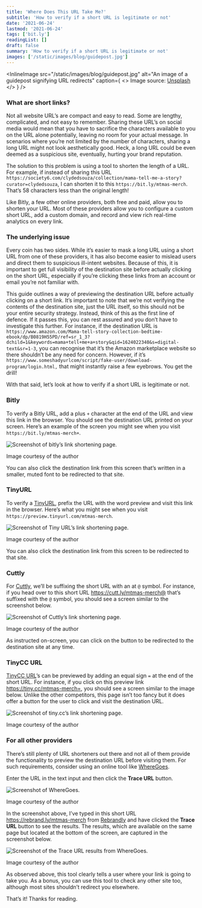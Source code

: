 ```yaml
---
title: 'Where Does This URL Take Me?'
subtitle: 'How to verify if a short URL is legitimate or not'
date: '2021-06-24'
lastmod: '2021-06-24'
tags: ['bit.ly']
readingList: []
draft: false
summary: 'How to verify if a short URL is legitimate or not'
images: ['/static/images/blog/guidepost.jpg']
---
```


<InlineImage
  src="/static/images/blog/guidepost.jpg"
  alt="An image of a  guidepost signifying URL redirects"
  caption={
    <>
      Image source: <a href="https://unsplash.com/photos/C7B-ExXpOIE">Unsplash</a>
    </>
  }
/>

### What are short links?

Not all website URL’s are compact and easy to read. Some are lengthy, complicated, and not easy to remember. Sharing these URL’s on social media would mean that you have to sacrifice the characters available to you on the URL alone potentially, leaving no room for your actual message. In scenarios where you’re not limited by the number of characters, sharing a long URL might not look aesthetically good. Heck, a long URL could be even deemed as a suspicious site, eventually, hurting your brand reputation.

The solution to this problem is using a tool to shorten the length of a URL. For example, if instead of sharing this URL `https://society6.com/clydedsouza/collection/mama-tell-me-a-story?curator=clydedsouza`, I can shorten it to this `https://bit.ly/mtmas-merch`. That’s 58 characters less than the original length!

Like Bitly, a few other online providers, both free and paid, allow you to shorten your URL. Most of these providers allow you to configure a custom short URL, add a custom domain, and record and view rich real-time analytics on every link.

### The underlying issue

Every coin has two sides. While it’s easier to mask a long URL using a short URL from one of these providers, it has also become easier to mislead users and direct them to suspicious ill-intent websites. Because of this, it is important to get full visibility of the destination site before actually clicking on the short URL, especially if you’re clicking these links from an account or email you’re not familiar with.

This guide outlines a way of previewing the destination URL before actually clicking on a short link. It’s important to note that we’re not verifying the contents of the destination site, just the URL itself, so this should not be your entire security strategy. Instead, think of this as the first line of defence. If it passes this, you can rest assured and you don’t have to investigate this further. For instance, if the destination URL is `https://www.amazon.com/Mama-tell-story-collection-bedtime-ebook/dp/B0819H55PD/ref=sr_1_3?dchild=1&keywords=mama+tell+me+a+story&qid=1624022340&s=digital-text&sr=1-3`, you can recognise that it’s the Amazon marketplace website so there shouldn’t be any need for concern. However, if it’s `https://www.someshadyurlcom/script/fake-user/download-program/login.html,` that might instantly raise a few eyebrows. You get the drill!

With that said, let’s look at how to verify if a short URL is legitimate or not.

### Bitly

To verify a Bitly URL, add a plus `+` character at the end of the URL and view this link in the browser. You should see the destination URL printed on your screen. Here’s an example of the screen you might see when you visit `https://bit.ly/mtmas-merch+`.

![Screenshot of bitly’s link shortening page.](https://cdn-images-1.medium.com/max/1200/1*x9OO8Wllc-s0fpt-ZRyb3g.png)

Image courtesy of the author

You can also click the destination link from this screen that’s written in a smaller, muted font to be redirected to that site.

### TinyURL

To verify a [TinyURL](https://tinyurl.com/app), prefix the URL with the word preview and visit this link in the browser. Here’s what you might see when you visit `https://preview.tinyurl.com/mtmas-merch`.

![Screenshot of Tiny URL’s link shortening page.](https://cdn-images-1.medium.com/max/800/1*VGkhzbHJpDi0Koo9R295Rw.png)

Image courtesy of the author

You can also click the destination link from this screen to be redirected to that site.

### Cuttly

For [Cuttly](https://www.cutt.ly/), we’ll be suffixing the short URL with an at `@` symbol. For instance, if you head over to this short URL https://cutt.ly/mtmas-merch@ that’s suffixed with the `@` symbol, you should see a screen similar to the screenshot below.

![Screenshot of Cuttly’s link shortening page.](https://cdn-images-1.medium.com/max/1200/1*myWXdq8iTD1OTjdHQf0VxQ.png)

Image courtesy of the author

As instructed on-screen, you can click on the button to be redirected to the destination site at any time.

### TinyCC URL

[TinyCC URL](https://tiny.cc/)’s can be previewed by adding an equal sign `=` at the end of the short URL. For instance, if you click on this preview link https://tiny.cc/mtmas-merch=, you should see a screen similar to the image below. Unlike the other competitors, this page isn’t too fancy but it does offer a button for the user to click and visit the destination URL.

![Screenshot of tiny.cc’s link shortening page.](https://cdn-images-1.medium.com/max/800/1*mU8JObRjsQUtuCo2mMZHMw.png)

Image courtesy of the author

### For all other providers

There’s still plenty of URL shorteners out there and not all of them provide the functionality to preview the destination URL before visiting them. For such requirements, consider using an online tool like [WhereGoes](https://wheregoes.com/).

Enter the URL in the text input and then click the **Trace URL** button.

![Screenshot of WhereGoes.](https://cdn-images-1.medium.com/max/1200/1*leqDTt-gvOOoaSs9nTbmrQ.png)

Image courtesy of the author

In the screenshot above, I’ve typed in this short URL https://rebrand.ly/mtmas-merch from [Rebrandly](https://rebrandly.com/) and have clicked the **Trace URL** button to see the results. The results, which are available on the same page but located at the bottom of the screen, are captured in the screenshot below.

![Screenshot of the Trace URL results from WhereGoes.](https://cdn-images-1.medium.com/max/800/1*zzzCO2xBdL9H4UV1uyHu8g.png)

Image courtesy of the author

As observed above, this tool clearly tells a user where your link is going to take you. As a bonus, you can use this tool to check any other site too, although most sites shouldn’t redirect you elsewhere.

That’s it! Thanks for reading.
